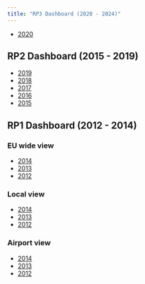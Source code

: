 ```yaml
---
title: "RP3 Dashboard (2020 - 2024)"
---
```

* [2020](2020/)

## RP2 Dashboard (2015 - 2019)

* [2019](2019/)
* [2018](2018/)
* [2017](2017/)
* [2016](2016/)
* [2015](2015/)


## RP1 Dashboard (2012 - 2014)


### EU wide view

* [2014](eur_view_2014.html)
* [2013](eur_view_2013.html)
* [2012](eur_view_2012.html)


### Local view

* [2014](pp_view_2014.html)
* [2013](pp_view_2013.html)
* [2012](pp_view_2012.html)


### Airport view

* [2014](apt_view_2014.html)
* [2013](apt_view_2013.html)
* [2012](apt_view_2012.html)
